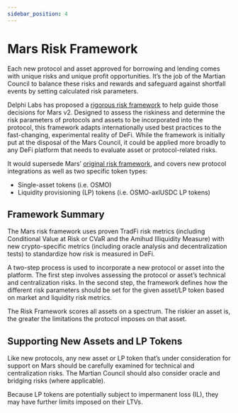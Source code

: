 ```yaml
---
sidebar_position: 4
---
```


# Mars Risk Framework

Each new protocol and asset approved for borrowing and lending comes with unique risks and unique profit opportunities. It’s the job of the Martian Council to balance these risks and rewards and safeguard against shortfall events by setting calculated risk parameters.

Delphi Labs has proposed a [rigorous risk framework](https://github.com/mars-protocol/mips/blob/main/Mars-Risk-Framework.md) to help guide those decisions for Mars v2. Designed to assess the riskiness and determine the risk parameters of protocols and assets to be incorporated into the protocol, this framework adapts internationally used best practices to the fast-changing, experimental reality of DeFi. While the framework is initially put at the disposal of the Mars Council, it could be applied more broadly to any DeFi platform that needs to evaluate asset or protocol-related risks.

It would supersede Mars’ [original risk framework](https://mars-protocol.medium.com/introducing-mars-protocols-risk-framework-1a452b49ad33), and covers new protocol integrations as well as two specific token types:

- Single-asset tokens (i.e. OSMO) 
- Liquidity provisioning (LP) tokens (i.e. OSMO-axlUSDC LP tokens)

## Framework Summary

The Mars risk framework uses proven TradFi risk metrics (including Conditional Value at Risk or CVaR and the Amihud Illiquidity Measure) with new crypto-specific metrics (including oracle analysis and decentralization tests) to standardize how risk is measured in DeFi.

A two-step process is used to incorporate a new protocol or asset into the platform. The first step involves assessing the protocol or asset’s technical and centralization risks. In the second step, the framework defines how the different risk parameters should be set for the given asset/LP token based on market and liquidity risk metrics.

The Risk Framework scores all assets on a spectrum. The riskier an asset is, the greater the limitations the protocol imposes on that asset. 

## Supporting New Assets and LP Tokens

Like new protocols, any new asset or LP token that’s under consideration for support on Mars should be carefully examined for technical and centralization risks. The Martian Council should also consider oracle and bridging risks (where applicable).

Because LP tokens are potentially subject to impermanent loss (IL), they may have further limits imposed on their LTVs.


